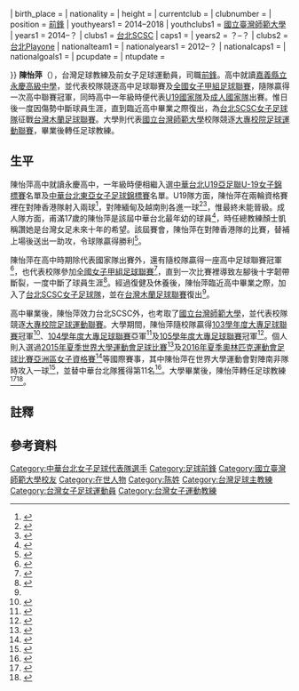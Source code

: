 {{Infobox football biography

| name        = 陳怡萍
| image       = 
| birth_date  = {{ Birth date and age | 1995 | 11 | 18 }}
| birth_place = 
| nationality = {{ROC}}
| height      = {{height|m=1.55}}
| currentclub = 
| clubnumber  = 
| position    = [[前鋒_(足球)|前鋒]]
| youthyears1 = 2014–2018
| youthclubs1 = [[國立臺灣師範大學|國立臺灣師範大學]]
| years1 = 2014–？
| clubs1 = [[台北SCSC女子足球隊|台北SCSC]]
| caps1  = 
| years2 = ？–？
| clubs2 = [[臺北熊讚女子足球隊|台北Playone]]
| nationalteam1       = {{fbw|TPE}}
| nationalyears1      = 2012–？
| nationalcaps1       = 
| nationalgoals1      = 
| pcupdate = {{date|2020-10-25}}
| ntupdate = {{date|2020-10-25}}

}}
'''陳怡萍'''（{{bd|1995年|11月18日}}），台灣足球教練及前女子足球運動員，司職[[前鋒_(足球)|前鋒]]。高中就讀[[嘉義縣立永慶高級中學|嘉義縣立永慶高級中學]]，並代表校隊競逐高中足球聯賽及[[全國女子甲組足球聯賽|全國女子甲組足球聯賽]]，隨隊贏得一次高中聯賽冠軍，同時高中一年級時便代表[[中華台北19歲以下國家女子足球隊|U19國家隊]]及[[中華台北女子足球代表隊|成人國家隊]]出賽。惟日後一度因傷勢中斷球員生涯，直到臨近高中畢業之際復出，為[[台北SCSC女子足球隊|台北SCSC女子足球隊]]征戰[[台灣木蘭足球聯賽|台灣木蘭足球聯賽]]。大學則代表[[國立台灣師範大學|國立台灣師範大學]]校隊競逐[[大專校院足球運動聯賽|大專校院足球運動聯賽]]，畢業後轉任足球教練。

==生平==
陳怡萍高中就讀永慶高中，一年級時便相繼入選[[中華台北19歲以下國家女子足球隊|中華台北U19]][[亞足聯U-19女子錦標賽|亞足聯U-19女子錦標賽]]名單及[[中華台北女子足球代表隊|中華台北]][[東亞女子足球錦標賽|東亞女子足球錦標賽]]名單。U19隊方面，陳怡萍在兩輪資格賽裡在對陣香港隊射入兩球<ref>{{Cite news|language=zh-hant|url=https://www.ctfa.com.tw/representative/u19w/1196-2012-10-19-12-55-03.html|title=U19女子亞錦資格賽》Give Me Five 中華勝香港|publisher=中華民國足球協會|date=2012-10-19|accessdate=2020-10-24}}</ref>，對陣緬甸及越南則各進一球<ref>{{Cite news|language=zh-hant|url=https://www.chinatimes.com/newspapers/20121204000935-260107?chdtv|title=運動線上－陳怡萍破門 U19女足平緬甸|publisher=中國時報|author=李弘斌|date=2012-12-05|accessdate=2020-10-24}}</ref><ref>{{Cite news|language=zh-hant|url=https://sports.ettoday.net/news/136095|title=U19資格賽／中華小將緊張誤事　輸越南分組第3|publisher=ETtoday|date=2012-12-06|accessdate=2020-10-24}}</ref>，惟最終未能晉級。成人隊方面，甫滿17歲的陳怡萍是該屆中華台北最年幼的球員<ref>{{Cite news|language=zh-hant|url=https://www.chinatimes.com/newspapers/20121119000697-260107?chdtv|title=東亞盃女足預賽 中華出征深圳|publisher=中國時報|author=李弘斌|date=2012-11-19|accessdate=2020-10-24}}</ref>，時任總教練顏士凱稱讚她是台灣女足未來十年的希望。該屆賽會，陳怡萍在對陣香港隊的比賽，替補上場後送出一助攻，令球隊贏得勝利<ref>{{Cite news|language=zh-hant|url=https://www.chinatimes.com/newspapers/20121128000946-260107?chdtv|title=17歲陳怡萍 踢完東亞盃轉戰U19|publisher=中國時報|author=李弘斌|date=2012-11-28|accessdate=2020-10-24}}</ref>。

陳怡萍在高中時期除代表國家隊出賽外，還有隨校隊贏得一座高中足球聯賽冠軍<ref name=高中>{{Cite news|language=zh-hant|url=https://sports.ettoday.net/news/353270|title=木蘭聯賽／最小年齡入選國家隊　陳怡萍聯賽復出|publisher=ETtoday|author=張克銘|date=2014-05-04|accessdate=2020-10-24}}</ref>，也代表校隊參加[[全國女子甲組足球聯賽|全國女子甲組足球聯賽]]<ref>{{Cite news|language=zh-hant|url=https://tw.news.yahoo.com/%E5%A5%B3%E7%94%B2%E8%81%AF%E8%B3%BD-%E6%96%B0%E5%8C%97%E9%9D%92%E5%A5%B3%E5%BE%8C%E4%BE%86%E5%B1%85%E4%B8%8A-2-1%E5%8B%9D%E6%B0%B8%E6%85%B6%E9%AB%98%E4%B8%AD-143555144.html|title=女甲聯賽》新北青女後來居上 2：1勝永慶高中|publisher=麗台運動報|via=Yahoo新聞|date=2012-06-03|accessdate=2020-10-24}}</ref>，直到一次比賽裡導致左腳後十字韌帶斷裂，一度中斷了球員生涯<ref>{{Cite news|language=zh-hant|url=https://www.ctfa.com.tw/representative/wu14/76-taiwan/2968-1.html|title=「爆冷日」去年前二花蓮台開、台中藍鯨雙雙1球引恨|publisher=中華民國足球協會|date=2016-04-24|accessdate=2020-10-24}}</ref>。經過復健及休養後，陳怡萍臨近高中畢業之際，加入了[[台北SCSC女子足球隊|台北SCSC女子足球隊]]，並在[[台灣木蘭足球聯賽|台灣木蘭足球聯賽]]復出{{notetag|[[中華民國足球協會|中華民國足球協會]]為承繼全國女子甲組足球聯賽，因此於2014年創立台灣木蘭足球聯賽。}}<ref name=高中 />。

高中畢業後，陳怡萍效力台北SCSC外，也考取了[[國立台灣師範大學|國立台灣師範大學]]，並代表校隊競逐[[大專校院足球運動聯賽|大專校院足球運動聯賽]]。大學期間，陳怡萍隨校隊贏得[[大專校院103學年度足球運動聯賽|103學年度大專足球聯賽]]冠軍{{notetag|在台灣，學年採取[[民國紀年|民國紀年]]，並根據[[中華民國|中華民國]]《各級學校學生學年學期假期辦法》規定學年開始日為每年8月1日，結束日為翌年7月31日。}}<ref>{{Cite news|language=zh-hant|url=http://www2.ssu.org.tw/news/news_content.php?nid=6100&key=6Zmz5oCh6JCN|title=[女一級決賽] 復仇者逆襲 臺師大終止臺體三連霸|publisher=SSU大專學生運動網|author=許舒凱|date=2015-04-15|accessdate=2020-10-24}}</ref>、[[大專校院104學年度足球運動聯賽|104學年度大專足球聯賽]]亞軍<ref>{{Cite news|language=zh-hant|url=http://www2.ssu.org.tw/news/news_content.php?nid=7147&key=6Zmz5oCh6JCN|title=[女一級決賽] 成軍僅三年封后 屏大改寫女足版圖|publisher=SSU大專學生運動網|author=林家希|date=2016-04-03|accessdate=2020-10-24}}</ref>及[[大專校院105學年度足球運動聯賽|105學年度大專足球聯賽]]冠軍<ref>{{Cite news|language=zh-hant|url=http://www2.ssu.org.tw/news/news_content.php?nid=9099&key=5bir5aSn|title=[女一級決賽]臺師大甜蜜復仇 1:0退臺體封后|publisher=SSU大專學生運動網|author=王昱雯|date=2018-04-03|accessdate=2020-10-24}}</ref>。個人則入選過[[2015年夏季世界大學運動會足球比賽|2015年夏季世界大學運動會足球比賽]]<ref>{{Cite news|language=zh-hant|url=https://sports.ettoday.net/news/523561|title=林小雲30碼長射破門　花蓮台開暫居木蘭聯賽第一|publisher=ETtoday|author=張克銘|date=2015-06-20|accessdate=2020-10-24}}</ref>及[[2016年夏季奧林匹克運動會足球比賽亞洲區女子資格賽|2016年夏季奧林匹克運動會足球比賽亞洲區女子資格賽]]<ref>{{Cite news|language=zh-hant|url=https://sports.ettoday.net/news/559396|title=里約奧運女足會外賽　中華20人名單出爐|publisher=ETtoday|author=張克銘|date=2015-09-03|accessdate=2020-10-24}}</ref>等國際賽事，其中陳怡萍在世界大學運動會對陣南非隊時攻入一球<ref>{{Cite news|language=zh-hant|url=https://sports.ettoday.net/news/531970|title=世大運／中華女足3:0南非　奪下本屆比賽首勝|publisher=ETtoday|author=張克銘|date=2015-07-08|accessdate=2020-10-24}}</ref>，並替中華台北隊獲得第11名<ref>{{Cite news|language=zh-hant|url=https://tw.appledaily.com/sports/20150712/4Y2WUYMIO57OL6XZ6RWXL7CNHM/|title=世大運台灣女足3比2力克美國　名列第11|publisher=蘋果日報|author=詹健全|date=2015-07-12|accessdate=2020-10-24}}</ref>。大學畢業後，陳怡萍轉任足球教練<ref>{{Cite news|language=zh-hant|url=http://www2.ssu.org.tw/news/news_content.php?nid=9101&key=6Zmz5oCh6JCN|title=[女一級決賽] 邁向鳥語花香 臺師大畢業生各自綻放|publisher=SSU大專學生運動網|author=林鴻智|date=2016-04-04|accessdate=2020-10-24}}</ref><ref>{{Cite news|language=zh-hant|url=https://tw.appledaily.com/sports/20201115/ZNNVSWG27BCBNEGHRJQP7LYLHY/|title=學童盃 ｜ 絕不放棄！ Taipei Playone弱雞變身成全國U12霸主|publisher=蘋果日報|author=詹健全|date=2020-11-15|accessdate=2021-01-29}}</ref>。

==註釋==
{{notefoot}}

==參考資料==
{{reflist|2}}

[[Category:中華台北女子足球代表隊選手|Category:中華台北女子足球代表隊選手]]
[[Category:足球前鋒|Category:足球前鋒]]
[[Category:國立臺灣師範大學校友|Category:國立臺灣師範大學校友]]
[[Category:在世人物|Category:在世人物]]
[[Category:陈姓|Category:陈姓]]
[[Category:台灣足球主教練|Category:台灣足球主教練]]
[[Category:台灣女子足球運動員|Category:台灣女子足球運動員]]
[[Category:台灣女子運動教練|Category:台灣女子運動教練]]